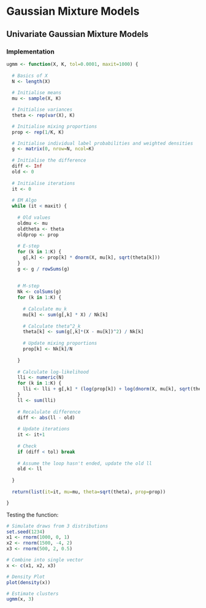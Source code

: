 # Gaussian Mixture Models

## Univariate Gaussian Mixture Models

<!-- Discussion of the model goes here -->


### Implementation

```r

ugmm <- function(X, K, tol=0.0001, maxit=1000) {
  
  # Basics of X
  N <- length(X)
  
  # Initialise means
  mu <- sample(X, K)

  # Initialise variances
  theta <- rep(var(X), K)

  # Initialise mixing proportions
  prop <- rep(1/K, K)

  # Initialise individual label probabilities and weighted densities
  g <- matrix(0, nrow=N, ncol=K)
  
  # Initialise the difference
  diff <- Inf
  old <- 0
  
  # Initialise iterations
  it <- 0
  
  # EM Algo
  while (it < maxit) {
    
    # Old values
    oldmu <- mu
    oldtheta <- theta
    oldprop <- prop
    
    # E-step
    for (k in 1:K) {
      g[,k] <- prop[k] * dnorm(X, mu[k], sqrt(theta[k]))
    }
    g <- g / rowSums(g)
    
    
    # M-step
    Nk <- colSums(g)
    for (k in 1:K) {
      
      # Calculate mu_k
      mu[k] <- sum(g[,k] * X) / Nk[k]
      
      # Calculate theta^2_k
      theta[k] <- sum(g[,k]*(X - mu[k])^2) / Nk[k]
      
      # Update mixing proportions
      prop[k] <- Nk[k]/N
      
    }
    
    # Calculate log-likelihood
    lli <- numeric(N)
    for (k in 1:K) {
      lli <- lli + g[,k] * (log(prop[k]) + log(dnorm(X, mu[k], sqrt(theta[k]))))
    }
    ll <- sum(lli)
    
    # Recalulate difference
    diff <- abs(ll - old)
    
    # Update iterations
    it <- it+1
    
    # Check
    if (diff < tol) break
    
    # Assume the loop hasn't ended, update the old ll
    old <- ll
    
  }
  
  return(list(it=it, mu=mu, theta=sqrt(theta), prop=prop))

}


```

Testing the function:

```r

# Simulate draws from 3 distributions
set.seed(1234)
x1 <- rnorm(1000, 0, 1)
x2 <- rnorm(1500, -4, 2)
x3 <- rnorm(500, 2, 0.5)

# Combine into single vector
x <- c(x1, x2, x3)

# Density Plot
plot(density(x))

# Estimate clusters
ugmm(x, 3)

```
